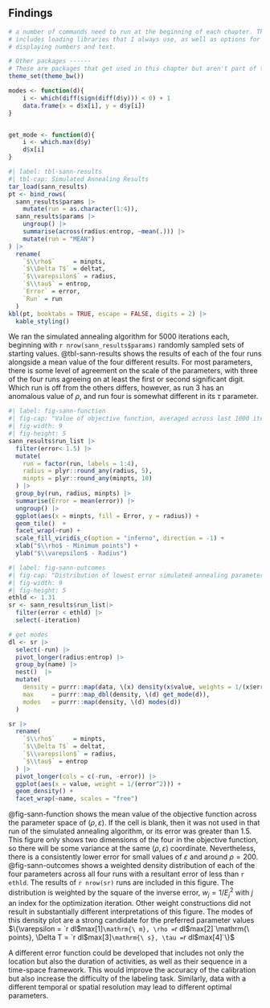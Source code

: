 ## Findings
```r
# a number of commands need to run at the beginning of each chapter. This
# includes loading libraries that I always use, as well as options for 
# displaying numbers and text.
```

```r
# Other packages ------
# These are packages that get used in this chapter but aren't part of the default set.
theme_set(theme_bw())

modes <- function(d){
    i <- which(diff(sign(diff(d$y))) < 0) + 1
    data.frame(x = d$x[i], y = d$y[i])
}


get_mode <- function(d){
    i <- which.max(d$y)
    d$x[i]
}

```


```r
#| label: tbl-sann-results
#| tbl-cap: Simulated Annealing Results
tar_load(sann_results)
pt <- bind_rows(
  sann_results$params |> 
    mutate(run = as.character(1:4)),
  sann_results$params |> 
    ungroup() |> 
    summarise(across(radius:entrop, ~mean(.))) |> 
    mutate(run = "MEAN")
) |> 
  rename(
    `$\\rho$`     = minpts,
    `$\\Delta T$` = deltat,
    `$\\varepsilon$` = radius,
    `$\\tau$` = entrop,
    `Error` = error,
    `Run` = run
  )
kbl(pt, booktabs = TRUE, escape = FALSE, digits = 2) |> 
  kable_styling()
```

We ran the simulated annealing algorithm for 5000 iterations each, beginning with 
`r nrow(sann_results$params)` randomly sampled sets of starting values. @tbl-sann-results
shows the results of each of the four runs alongside a mean value
of the four different results. For most parameters, there is some level of agreement
on the scale of the parameters, with three of the four runs agreeing on at least
the first or second significant digit. Which run is off from the others differs,
however, as run 3 has an anomalous value of $\rho$, and run four is somewhat
different in its $\tau$ parameter.

```r
#| label: fig-sann-function
#| fig-cap: "Value of objective function, averaged across last 1000 iterations."
#| fig-width: 9
#| fig-height: 5
sann_results$run_list |> 
  filter(error< 1.5) |> 
  mutate(
    run = factor(run, labels = 1:4),
    radius = plyr::round_any(radius, 5),
    minpts = plyr::round_any(minpts, 10)
  ) |> 
  group_by(run, radius, minpts) |> 
  summarise(Error = mean(error)) |> 
  ungroup() |> 
  ggplot(aes(x = minpts, fill = Error, y = radius)) + 
  geom_tile()  +
  facet_wrap(~run) +
  scale_fill_viridis_c(option = "inferno", direction = -1) + 
  xlab("$\\rho$ - Minimum points") + 
  ylab("$\\varepsilon$ - Radius")
```

```r
#| label: fig-sann-outcomes
#| fig-cap: "Distribution of lowest error simulated annealing parameters."
#| fig-width: 9
#| fig-height: 5
ethld <- 1.31
sr <- sann_results$run_list|> 
  filter(error < ethld) |> 
  select(-iteration) 

# get modes
dl <- sr |> 
  select(-run) |> 
  pivot_longer(radius:entrop) |> 
  group_by(name) |> 
  nest()  |> 
  mutate(
    density = purrr::map(data, \(x) density(x$value, weights = 1/(x$error^2))),
    max     = purrr::map_dbl(density, \(d) get_mode(d)),
    modes   = purrr::map(density, \(d) modes(d))
  )

sr |> 
  rename(
    `$\\rho$`     = minpts,
    `$\\Delta T$` = deltat,
    `$\\varepsilon$` = radius,
    `$\\tau$` = entrop
  ) |> 
  pivot_longer(cols = c(-run, -error)) |> 
  ggplot(aes(x = value, weight = 1/(error^2))) +
  geom_density() + 
  facet_wrap(~name, scales = "free")
```

@fig-sann-function shows the mean value of the objective function 
across the parameter space of $(\rho, \varepsilon)$. If the cell is blank, then
it was not used in that run of the simulated annealing algorithm, or its error
was greater than 1.5. This figure only shows two dimensions of the four in the
objective function, so there will be some variance at the same $(\rho, \varepsilon)$ 
coordinate. Nevertheless, there is a consistently lower error for small values of
$\varepsilon$ and around $\rho=200$.
@fig-sann-outcomes shows a weighted density distribution of each of the four
parameters across all four runs with a resultant error of less than `r ethld`. 
The results of `r nrow(sr)` runs are included in this figure.
The distribution is weighted by the square of the inverse error, $w_j = 1/E_j^2$
with $j$ an index for the optimization iteration.
Other weight constructions did not result in substantially different interpretations of 
this figure. The modes of this density plot are a strong candidate for the preferred
parameter values
$\{\varepsilon = `r dl$max[1]` \mathrm{\ m}, \rho = `r dl$max[2]`\mathrm{\ points}, \Delta T = `r dl$max[3]`\mathrm{\ s}, \tau = `r dl$max[4]`\}$

A different error function could be developed that includes not only the location
but also the duration of activities, as well as their sequence in a time-space 
framework. This would improve the accuracy of the calibration but also 
increase the difficulty of the labeling task. Similarly, data with a different
temporal or spatial resolution may lead to different optimal parameters.

